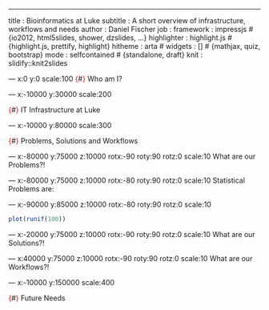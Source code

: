 ---
title       : Bioinformatics at Luke
subtitle    : A short overview of infrastructure, workflows and needs
author      : Daniel Fischer
job         : 
framework   : impressjs        # {io2012, html5slides, shower, dzslides, ...}
highlighter : highlight.js  # {highlight.js, prettify, highlight}
hitheme     : arta      # 
widgets     : []            # {mathjax, quiz, bootstrap}
mode        : selfcontained # {standalone, draft}
knit        : slidify::knit2slides

--- x:0 y:0 scale:100
<font color="red">{</font>#<font color="red">}</font> Who am I?

--- x:-10000 y:30000 scale:200

<font color="red">{</font>#<font color="red">}</font> IT Infrastructure at Luke

--- x:-10000 y:80000 scale:300

<font color="red">{</font>#<font color="red">}</font> Problems, Solutions and Workflows

--- x:-80000 y:75000 z:10000 rotx:-90 roty:90 rotz:0 scale:10
What are our Problems?!

--- x:-80000 y:75000 z:10000 rotx:-80 roty:90 rotz:0 scale:10
Statistical Problems are:

--- x:-90000 y:85000 z:10000 rotx:-80 roty:90 rotz:0 scale:10
```r
plot(runif(100))
```


--- x:-20000 y:75000 z:10000 rotx:-90 roty:90 rotz:0 scale:10
What are our Solutions?!

--- x:40000 y:75000 z:10000 rotx:-90 roty:90 rotz:0 scale:10
What are our Workflows?!


--- x:-10000 y:150000 scale:400

<font color="red">{</font>#<font color="red">}</font> Future Needs

